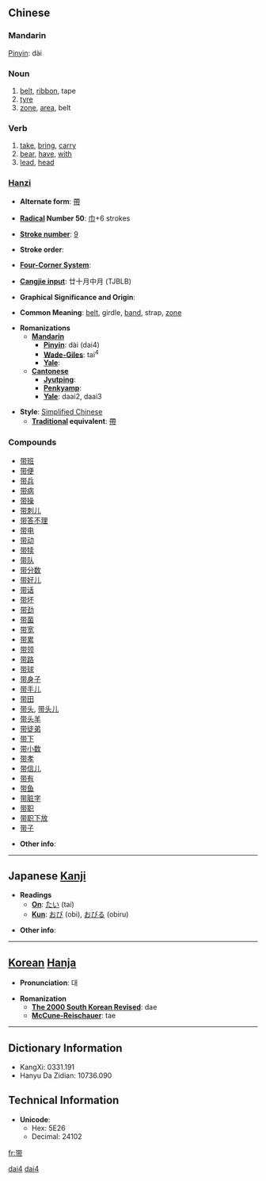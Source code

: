 {{zh-forms|带|[[帶]]}}
==Chinese==
===Mandarin===
[[Pinyin]]: dài

===Noun===
# [[belt]], [[ribbon]], tape
# [[tyre]]
# [[zone]], [[area]], belt

===Verb===
# [[take]], [[bring]], [[carry]]
# [[bear]], [[have]], [[with]]
# [[lead]], [[head]]

===[[Hanzi]]===

* '''Alternate form''': [[帶]]

* '''[[Wiktionary:Chinese radical index| Radical]] Number 50''': [[Wiktionary:Chinese radical index 巾|巾]]+6 strokes

* '''[[Wiktionary:Chinese total strokes index|Stroke number]]''': [[Wiktionary:Chinese total strokes index 9|9]]

* '''Stroke order''': 

* '''[[Wiktionary:Chinese four corner index|Four-Corner System]]''': 

* '''[[Wiktionary:Chinese Cangjie index|Cangjie input]]''': 廿十月中月 (TJBLB)

* '''Graphical Significance and Origin''': 

* '''Common Meaning''': [[belt]], girdle, [[band]], strap, [[zone]]

* '''Romanizations'''
** '''[[Mandarin]]'''
*** '''[[Pinyin]]''': dài (dai4)
*** '''[[Wade-Giles]]''': tai<sup>4</sup>
*** '''[[Yale]]''': 
** '''[[Cantonese]]'''
*** '''[[Jyutping]]''':
*** '''[[Penkyamp]]''': 
*** '''[[Yale]]''': daai2, daai3

* '''Style''': [[Simplified Chinese]] 
** '''[[Traditional Chinese|Traditional]] equivalent''': [[帶]]

===Compounds===
*[[带班]]
*[[带便]]
*[[带兵]]
*[[带病]]
*[[带操]]
*[[带刺儿]]
*[[带答不理]]
*[[带电]]
*[[带动]]
*[[带犊]]
*[[带队]]
*[[带分数]]
*[[带好儿]]
*[[带话]]
*[[带坏]]
*[[带劲]]
*[[带菌]]
*[[带宽]]
*[[带累]]
*[[带领]]
*[[带路]]
*[[带球]]
*[[带身子]]
*[[带手儿]]
*[[带田]]
*[[带头]], [[带头儿]]
*[[带头羊]]
*[[带徒弟]]
*[[带下]]
*[[带小数]]
*[[带孝]]
*[[带信儿]]
*[[带有]]
*[[带鱼]]
*[[带脏字]]
*[[带职]]
*[[带职下放]]
*[[带子]]

* '''Other info''': 

----

== Japanese [[Kanji]] ==

* '''Readings'''
** '''[[On]]''': [[たい]] (tai)
** '''[[Kun]]''': [[おび]] (obi), [[おびる]] (obiru)

* '''Other info''':  

----

== [[Korean]] [[Hanja]] ==

* '''Pronunciation''': 대

* '''Romanization'''
** '''[[The 2000 South Korean Revised Romanization|The 2000 South Korean Revised]]''': dae
** '''[[McCune-Reischauer]]''': tae

----

== Dictionary Information ==

* KangXi: 0331.191
* Hanyu Da Zidian: 10736.090

== Technical Information ==

* '''Unicode''':
** Hex: 5E26
** Decimal: 24102

[[Category:zh-cn:Verbs|dai4]]
[[Category:zh-cn:Beginning Mandarin|dai4]]
[[fr:带]]